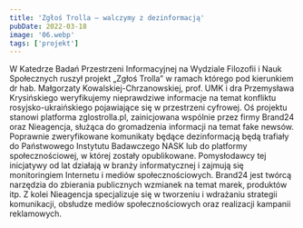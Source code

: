 ```yaml
---
title: 'Zgłoś Trolla – walczymy z dezinformacją'
pubDate: 2022-03-18
image: '06.webp'
tags: ['projekt']
---
```


W Katedrze Badań Przestrzeni Informacyjnej na Wydziale Filozofii i Nauk Społecznych ruszył projekt „Zgłoś Trolla” w ramach którego pod kierunkiem dr hab. Małgorzaty Kowalskiej-Chrzanowskiej, prof. UMK i dra Przemysława Krysińskiego weryfikujemy nieprawdziwe informacje na temat konfliktu rosyjsko-ukraińskiego pojawiające się w przestrzeni cyfrowej. Oś projektu stanowi platforma zglostrolla.pl, zainicjowana wspólnie przez firmy Brand24 oraz Nieagencja, służąca do gromadzenia informacji na temat fake newsów. Poprawnie zweryfikowane komunikaty będące dezinformacją będą trafiały do Państwowego Instytutu Badawczego NASK lub do platformy społecznościowej, w której zostały opublikowane. Pomysłodawcy tej inicjatywy od lat działają w branży informatycznej i zajmują się monitoringiem Internetu i mediów społecznościowych. Brand24 jest twórcą narzędzia do zbierania publicznych wzmianek na temat marek, produktów itp. Z kolei Nieagencja specjalizuje się w tworzeniu i wdrażaniu strategii komunikacji, obsłudze mediów społecznościowych oraz realizacji kampanii reklamowych.